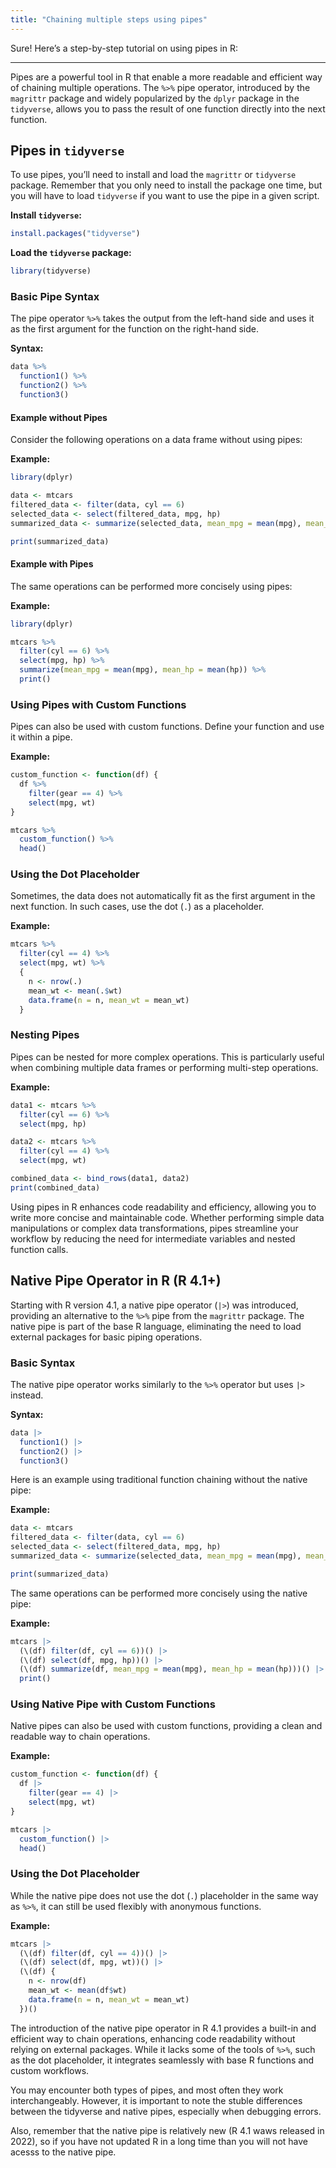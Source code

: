 ```yaml
---
title: "Chaining multiple steps using pipes"
---
```

Sure! Here's a step-by-step tutorial on using pipes in R:

---

Pipes are a powerful tool in R that enable a more readable and efficient way of chaining multiple operations. The `%>%` pipe operator, introduced by the `magrittr` package and widely popularized by the `dplyr` package in the `tidyverse`, allows you to pass the result of one function directly into the next function.

## Pipes in `tidyverse`

To use pipes, you'll need to install and load the `magrittr` or `tidyverse` package. Remember that you only need to install the package one time, but you will have to load `tidyverse` if you want to use the pipe in a given script. 

**Install `tidyverse`:**
```r
install.packages("tidyverse")
```

**Load the `tidyverse` package:**
```r
library(tidyverse)
```

### Basic Pipe Syntax

The pipe operator `%>%` takes the output from the left-hand side and uses it as the first argument for the function on the right-hand side.

**Syntax:**
```r
data %>% 
  function1() %>%
  function2() %>%
  function3()
```

#### Example without Pipes

Consider the following operations on a data frame without using pipes:

**Example:**
```r
library(dplyr)

data <- mtcars
filtered_data <- filter(data, cyl == 6)
selected_data <- select(filtered_data, mpg, hp)
summarized_data <- summarize(selected_data, mean_mpg = mean(mpg), mean_hp = mean(hp))

print(summarized_data)
```

#### Example with Pipes

The same operations can be performed more concisely using pipes:

**Example:**
```r
library(dplyr)

mtcars %>%
  filter(cyl == 6) %>%
  select(mpg, hp) %>%
  summarize(mean_mpg = mean(mpg), mean_hp = mean(hp)) %>%
  print()
```

### Using Pipes with Custom Functions

Pipes can also be used with custom functions. Define your function and use it within a pipe.

**Example:**
```r
custom_function <- function(df) {
  df %>%
    filter(gear == 4) %>%
    select(mpg, wt)
}

mtcars %>%
  custom_function() %>%
  head()
```

### Using the Dot Placeholder

Sometimes, the data does not automatically fit as the first argument in the next function. In such cases, use the dot (`.`) as a placeholder.

**Example:**
```r
mtcars %>%
  filter(cyl == 4) %>%
  select(mpg, wt) %>%
  {
    n <- nrow(.)
    mean_wt <- mean(.$wt)
    data.frame(n = n, mean_wt = mean_wt)
  }
```

### Nesting Pipes

Pipes can be nested for more complex operations. This is particularly useful when combining multiple data frames or performing multi-step operations.

**Example:**
```r
data1 <- mtcars %>%
  filter(cyl == 6) %>%
  select(mpg, hp)

data2 <- mtcars %>%
  filter(cyl == 4) %>%
  select(mpg, wt)

combined_data <- bind_rows(data1, data2)
print(combined_data)
```

Using pipes in R enhances code readability and efficiency, allowing you to write more concise and maintainable code. Whether performing simple data manipulations or complex data transformations, pipes streamline your workflow by reducing the need for intermediate variables and nested function calls.


## Native Pipe Operator in R (R 4.1+)

Starting with R version 4.1, a native pipe operator (`|>`) was introduced, providing an alternative to the `%>%` pipe from the `magrittr` package. The native pipe is part of the base R language, eliminating the need to load external packages for basic piping operations.

### Basic Syntax

The native pipe operator works similarly to the `%>%` operator but uses `|>` instead.

**Syntax:**
```r
data |> 
  function1() |>
  function2() |>
  function3()
```

Here is an example using traditional function chaining without the native pipe:

**Example:**
```r
data <- mtcars
filtered_data <- filter(data, cyl == 6)
selected_data <- select(filtered_data, mpg, hp)
summarized_data <- summarize(selected_data, mean_mpg = mean(mpg), mean_hp = mean(hp))

print(summarized_data)
```

The same operations can be performed more concisely using the native pipe:

**Example:**
```r
mtcars |>
  (\(df) filter(df, cyl == 6))() |>
  (\(df) select(df, mpg, hp))() |>
  (\(df) summarize(df, mean_mpg = mean(mpg), mean_hp = mean(hp)))() |>
  print()
```

### Using Native Pipe with Custom Functions

Native pipes can also be used with custom functions, providing a clean and readable way to chain operations.

**Example:**
```r
custom_function <- function(df) {
  df |>
    filter(gear == 4) |>
    select(mpg, wt)
}

mtcars |>
  custom_function() |>
  head()
```

### Using the Dot Placeholder

While the native pipe does not use the dot (`.`) placeholder in the same way as `%>%`, it can still be used flexibly with anonymous functions.

**Example:**
```r
mtcars |>
  (\(df) filter(df, cyl == 4))() |>
  (\(df) select(df, mpg, wt))() |>
  (\(df) {
    n <- nrow(df)
    mean_wt <- mean(df$wt)
    data.frame(n = n, mean_wt = mean_wt)
  })()
```

The introduction of the native pipe operator in R 4.1 provides a built-in and efficient way to chain operations, enhancing code readability without relying on external packages. While it lacks some of the tools of `%>%`, such as the dot placeholder, it integrates seamlessly with base R functions and custom workflows.

You may encounter both types of pipes, and most often they work interchangeably. However, it is important to note the stuble differences between the tidyverse and native pipes, especially when debugging errors. 

Also, remember that the native pipe is relatively new (R 4.1 waws released in 2022), so if you have not updated R in a long time than you will not have acesss to the native pipe.
